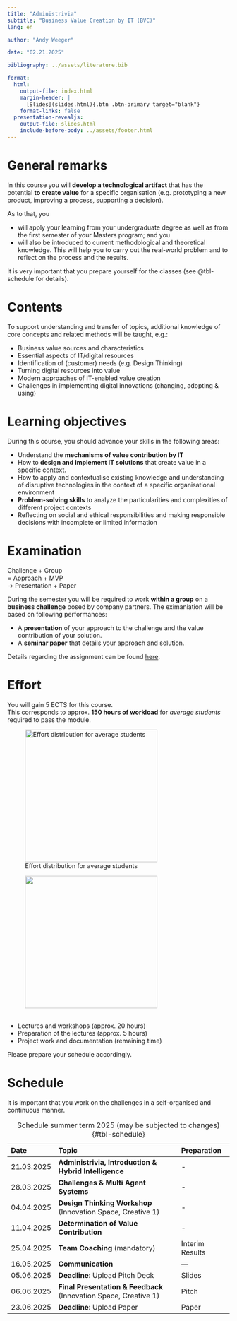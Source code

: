 ```yaml
---
title: "Administrivia"  
subtitle: "Business Value Creation by IT (BVC)"
lang: en

author: "Andy Weeger"

date: "02.21.2025"

bibliography: ../assets/literature.bib

format: 
  html:
    output-file: index.html
    margin-header: | 
      [Slides](slides.html){.btn .btn-primary target="blank"}
    format-links: false       
  presentation-revealjs:
    output-file: slides.html
    include-before-body: ../assets/footer.html
---
```


# General remarks

:::medium
In this course [you will **develop a technological artifact**]{.fragment .fade-in} [that has the potential **to create value** for a specific organisation]{.fragment .fadein} [[(e.g. prototyping a new product, improving a process, supporting a decision).]{.smaller}]{.fragment .fade-in} 
:::

:::notes
As to that, you

- will apply your learning from your undergraduate degree as well as from the first semester of your Masters program; and you
- will also be introduced to current methodological and theoretical knowledge. This will help you to carry out the real-world problem and to reflect on the process and the results. 

It is very important that you prepare yourself for the classes (see @tbl-schedule for details).
:::

# Contents

To support understanding and transfer of topics, additional knowledge of core concepts and related methods will be taught, e.g.:

:::{.incremental}
- Business value sources and characteristics
- Essential aspects of IT/digital resources
- Identification of (customer) needs (e.g. Design Thinking)
- Turning digital resources into value
- Modern approaches of IT-enabled value creation
- Challenges in implementing digital innovations (changing, adopting & using)
:::

# Learning objectives

During this course, you should advance your skills in the following areas:

::: {.incremental}
- Understand the **mechanisms of value contribution by IT**
- How to **design and implement IT solutions** that create value in a specific context.
- How to apply and contextualise existing knowledge and understanding of disruptive technologies in the context of a specific organisational environment
- **Problem-solving skills** to analyze the particularities and complexities of different project contexts
- Reflecting on social and ethical responsibilities and making responsible decisions with incomplete or limited information 
:::

# Examination

:::html-hidden
:::large
[Challenge]{.fragment .fade-in} [+ Group]{.fragment .fade-in}      
[= Approach]{.fragment .fade-in} [+ MVP]{.fragment .fade-in}      
[→ Presentation]{.fragment .fade-in} [+ Paper]{.fragment .fade-in}
:::
:::

:::notes

During the semester you will be required to work **within a group** on a **business challenge** posed by company partners. The eximaniation will be based on following performances:

- A **presentation** of your approach to the challenge and the value contribution of your solution.
- A **seminar paper** that details your approach and solution.

Details regarding the assignment can be found [here](../assignment/).

:::


# Effort

You will gain 5 ECTS for this course.      
This corresponds to approx. **150 hours of workload** for *average students* required to pass the module.

::: {.r-stack .html-hidden}

![Effort distribution for average students](images/effort-1.svg){.fragment height="300"}

![&nbsp;](images/effort.svg){.fragment height="300"}

:::

:::notes

-	Lectures and workshops (approx. 20 hours)
- Preparation of the lectures (approx. 5 hours)
- Project work and documentation (remaining time)

Please prepare your schedule accordingly.
:::


# Schedule {.smaller}

::: {.notes}
It is important that you work on the challenges in a self-organised and continuous manner.
:::

| Date       | Topic                                                            | Preparation             |
|:-----------|:-----------------------------------------------------------------|:------------------------|
| 21.03.2025 | **Administrivia, Introduction & Hybrid Intelligence**            | -
| 28.03.2025 | **Challenges & Multi Agent Systems**                             | -
| 04.04.2025 | **Design Thinking Workshop** (Innovation Space, Creative 1)      | -
| 11.04.2025 | **Determination of Value Contribution**                          | -
| 25.04.2025 | **Team Coaching** (mandatory)                                    | Interim Results
| 16.05.2025 | **Communication**                                                | —
| 05.06.2025 | **Deadline:** Upload Pitch Deck                                  | Slides
| 06.06.2025 | **Final Presentation & Feedback** (Innovation Space, Creative 1) | Pitch
| 23.06.2025 | **Deadline:** Upload Paper                                       | Paper

: Schedule summer term 2025 (may be subjected to changes) {#tbl-schedule}